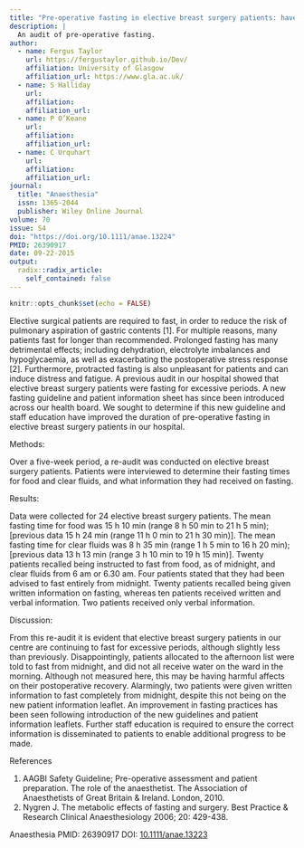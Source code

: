 ```yaml
---
title: "Pre-operative fasting in elective breast surgery patients: have times improved with the introduction of a new guideline?"
description: |
  An audit of pre-operative fasting.
author:
  - name: Fergus Taylor 
    url: https://fergustaylor.github.io/Dev/
    affiliation: University of Glasgow
    affiliation_url: https://www.gla.ac.uk/
  - name: S Halliday
    url: 
    affiliation: 
    affiliation_url: 
  - name: P O’Keane
    url: 
    affiliation: 
    affiliation_url: 
  - name: C Urquhart
    url: 
    affiliation: 
    affiliation_url: 
journal: 
  title: "Anaesthesia"
  issn: 1365-2044
  publisher: Wiley Online Journal
volume: 70
issue: S4
doi: "https://doi.org/10.1111/anae.13224"
PMID: 26390917
date: 09-22-2015
output:
  radix::radix_article:
    self_contained: false
---
```


```r
knitr::opts_chunk$set(echo = FALSE)
```

Elective surgical patients are required to fast, in order to reduce the risk of pulmonary
aspiration of gastric contents [1]. For multiple reasons, many patients
fast for longer than recommended. Prolonged fasting has many detrimental
effects; including dehydration, electrolyte imbalances and hypoglycaemia, as
well as exacerbating the postoperative stress response [2]. Furthermore, protracted
fasting is also unpleasant for patients and can induce distress and fatigue.
A previous audit in our hospital showed that elective breast surgery
patients were fasting for excessive periods. A new fasting guideline and patient
information sheet has since been introduced across our health board. We sought
to determine if this new guideline and staff education have improved the duration
of pre-operative fasting in elective breast surgery patients in our hospital.

Methods:

Over a five-week period, a re-audit was conducted on elective breast surgery
patients. Patients were interviewed to determine their fasting times for food
and clear fluids, and what information they had received on fasting.

Results:

Data were collected for 24 elective breast surgery patients. The mean fasting
time for food was 15 h 10 min (range 8 h 50 min to 21 h 5 min); [previous
data 15 h 24 min (range 11 h 0 min to 21 h 30 min)]. The mean fasting time
for clear fluids was 8 h 35 min (range 1 h 5 min to 16 h 20 min); [previous
data 13 h 13 min (range 3 h 10 min to 19 h 15 min)]. Twenty patients recalled
being instructed to fast from food, as of midnight, and clear fluids from 6 am or
6.30 am. Four patients stated that they had been advised to fast entirely from
midnight. Twenty patients recalled being given written information on fasting,
whereas ten patients received written and verbal information. Two patients
received only verbal information.

Discussion:

From this re-audit it is evident that elective breast surgery patients in our centre
are continuing to fast for excessive periods, although slightly less than previously.
Disappointingly, patients allocated to the afternoon list were told to fast
from midnight, and did not all receive water on the ward in the morning.
Although not measured here, this may be having harmful affects on their postoperative
recovery. Alarmingly, two patients were given written information to
fast completely from midnight, despite this not being on the new patient information
leaflet. An improvement in fasting practices has been seen following
introduction of the new guidelines and patient information leaflets. Further staff
education is required to ensure the correct information is disseminated to
patients to enable additional progress to be made.

References

1. AAGBI Safety Guideline; Pre-operative assessment and patient preparation.
The role of the anaesthetist. The Association of Anaesthetists of Great Britain
& Ireland. London, 2010.
2. Nygren J. The metabolic effects of fasting and surgery. Best Practice &
Research Clinical Anaesthesiology 2006; 20: 429-438.

Anaesthesia
PMID: 26390917 DOI: [10.1111/anae.13223](https://doi.org/10.1111/anae.13223)